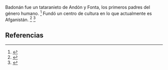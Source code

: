 Badonán fue un tataranieto de Andón y Fonta, los primeros padres del género humano. <ref name="n0">{{lib|LU|64|3|1}}</ref> Fundó un centro de cultura en lo que actualmente es Afganistán. <ref name="n1">{{lib|LU|67|6|1}}</ref> <ref name="n2">{{lib|LU|79|0|1}}</ref> 

== Referencias ==

<references/>
